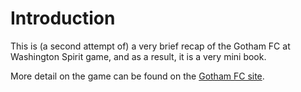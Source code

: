 # Introduction

This is (a second attempt of) a very brief recap of the Gotham FC at Washington Spirit game, and as a result, it is a very mini book.

More detail on the game can be found on the [Gotham FC site](https://www.gothamfc.com/news/gotham-fc-caps-road-swing-with-victory-over-washington-spirit).
